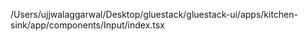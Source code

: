 /Users/ujjwalaggarwal/Desktop/gluestack/gluestack-ui/apps/kitchen-sink/app/components/Input/index.tsx